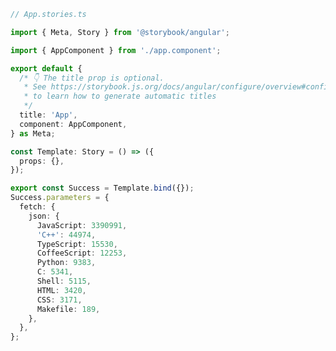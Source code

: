 ```ts
// App.stories.ts

import { Meta, Story } from '@storybook/angular';

import { AppComponent } from './app.component';

export default {
  /* 👇 The title prop is optional.
   * See https://storybook.js.org/docs/angular/configure/overview#configure-story-loading
   * to learn how to generate automatic titles
   */
  title: 'App',
  component: AppComponent,
} as Meta;

const Template: Story = () => ({
  props: {},
});

export const Success = Template.bind({});
Success.parameters = {
  fetch: {
    json: {
      JavaScript: 3390991,
      'C++': 44974,
      TypeScript: 15530,
      CoffeeScript: 12253,
      Python: 9383,
      C: 5341,
      Shell: 5115,
      HTML: 3420,
      CSS: 3171,
      Makefile: 189,
    },
  },
};
```
